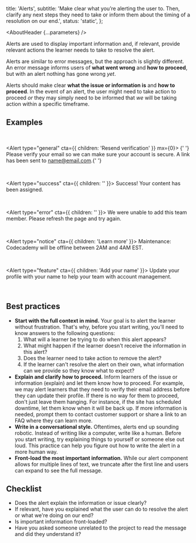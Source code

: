 

  title: 'Alerts',
  subtitle:
    'Make clear what you’re alerting the user to. Then, clarify any next steps they need to take or inform them about the timing of a resolution on our end.',
  status: 'static',
};

<Meta title="UX Writing/Component guidelines/Alerts" />

<AboutHeader {...parameters} />

Alerts are used to display important information and, if relevant, provide relevant actions the learner needs to take to resolve the alert.

Alerts are similar to <LinkTo id="UX Writing/Component guidelines/Error messages">error messages</LinkTo>, but the approach is slightly different. An error message informs users of **what went wrong** and **how to proceed**, but with an alert nothing has gone wrong _yet_.

Alerts should make clear **what the issue or information is** and **how to proceed**. In the event of an alert, the user might need to take action to proceed _or_ they may simply need to be informed that _we_ will be taking action within a specific timeframe.

## Examples

<br />

<Alert type="general" cta={{ children: 'Resend verification' }} mx={0}>
  <Text>
    {' '}
    Please verify your email so we can make sure your account is secure. A link
    has been sent to name@email.com.{' '}
  </Text>
</Alert>

<br />

<Alert type="success" cta={{ children: '' }}>
  <Text>Success! Your content has been assigned.</Text>
</Alert>

<br />

<Alert type="error" cta={{ children: '' }}>
  <Text>
    We were unable to add this team member. Please refresh the page and try
    again.
  </Text>
</Alert>

<br />

<Alert type="notice" cta={{ children: 'Learn more' }}>
  <Text>Maintenance: Codecademy will be offline between 2AM and 4AM EST.</Text>
</Alert>

<br />

<Alert type="feature" cta={{ children: 'Add your name' }}>
  <Text>
    Update your profile with your name to help your team with account
    management.
  </Text>
</Alert>

<br />

## Best practices

- **Start with the full context in mind.** Your goal is to alert the learner without frustration. That's why, before you start writing, you'll need to know answers to the following questions:
  1. What will a learner be trying to do when this alert appears?
  2. What might happen if the learner doesn't receive the information in this alert?
  3. Does the learner need to take action to remove the alert?
  4. If the learner can't resolve the alert on their own, what information can we provide so they know what to expect?
- **Explain and clarify how to proceed.** Inform learners of the issue or information (explain) and let them know how to proceed. For example, we may alert learners that they need to verify their email address before they can update their profile. If there is no way for them to proceed, don't just leave them hanging. For instance, if the site has scheduled downtime, let them know when it will be back up. If more information is needed, prompt them to contact customer support or share a link to an FAQ where they can learn more.
- **Write in a conversational style.** Oftentimes, alerts end up sounding robotic. Instead of writing like a computer, write like a human. Before you start writing, try explaining things to yourself or someone else out loud. This practice can help you figure out how to write the alert in a more human way.
- **Front-load the most important information.** While our alert component allows for multiple lines of text, we truncate after the first line and users can expand to see the full message.

## Checklist

- Does the alert explain the information or issue clearly?
- If relevant, have you explained what the user can do to resolve the alert or what we're doing on our end?
- Is important information front-loaded?
- Have you asked someone unrelated to the project to read the message and did they understand it?
